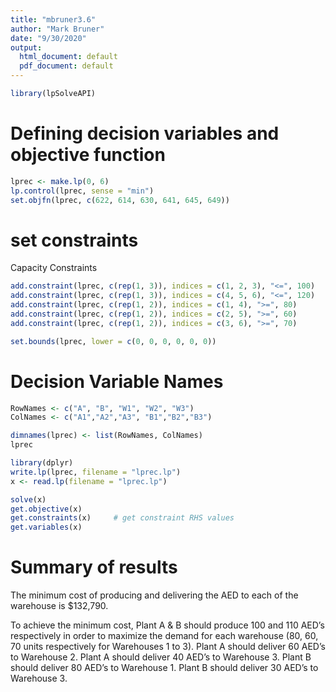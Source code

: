 ```yaml
---
title: "mbruner3.6"
author: "Mark Bruner"
date: "9/30/2020"
output:
  html_document: default
  pdf_document: default
---
```


```r
library(lpSolveAPI)
```
# Defining decision variables and objective function
```r
lprec <- make.lp(0, 6)
lp.control(lprec, sense = "min")
set.objfn(lprec, c(622, 614, 630, 641, 645, 649))
```
# set constraints
Capacity Constraints
```r
add.constraint(lprec, c(rep(1, 3)), indices = c(1, 2, 3), "<=", 100)
add.constraint(lprec, c(rep(1, 3)), indices = c(4, 5, 6), "<=", 120)
add.constraint(lprec, c(rep(1, 2)), indices = c(1, 4), ">=", 80)
add.constraint(lprec, c(rep(1, 2)), indices = c(2, 5), ">=", 60)
add.constraint(lprec, c(rep(1, 2)), indices = c(3, 6), ">=", 70)

set.bounds(lprec, lower = c(0, 0, 0, 0, 0, 0))
```

# Decision Variable Names
```r
RowNames <- c("A", "B", "W1", "W2", "W3")
ColNames <- c("A1","A2","A3", "B1","B2","B3")

dimnames(lprec) <- list(RowNames, ColNames)
lprec
```

```r
library(dplyr)
write.lp(lprec, filename = "lprec.lp")
x <- read.lp(filename = "lprec.lp")

solve(x)
get.objective(x)
get.constraints(x)     # get constraint RHS values
get.variables(x)
```
# Summary of results

The minimum cost of producing and delivering the AED to each of the warehouse is $132,790.

To achieve the minimum cost, Plant A & B should produce 100 and 110 AED's respectively in order to maximize the demand for each warehouse (80, 60, 70 units respectively for Warehouses 1 to 3). Plant A should deliver 60 AED's to Warehouse 2. Plant A should deliver 40 AED's to Warehouse 3. Plant B should deliver 80 AED's to Warehouse 1. Plant B should deliver 30 AED's to Warehouse 3. 